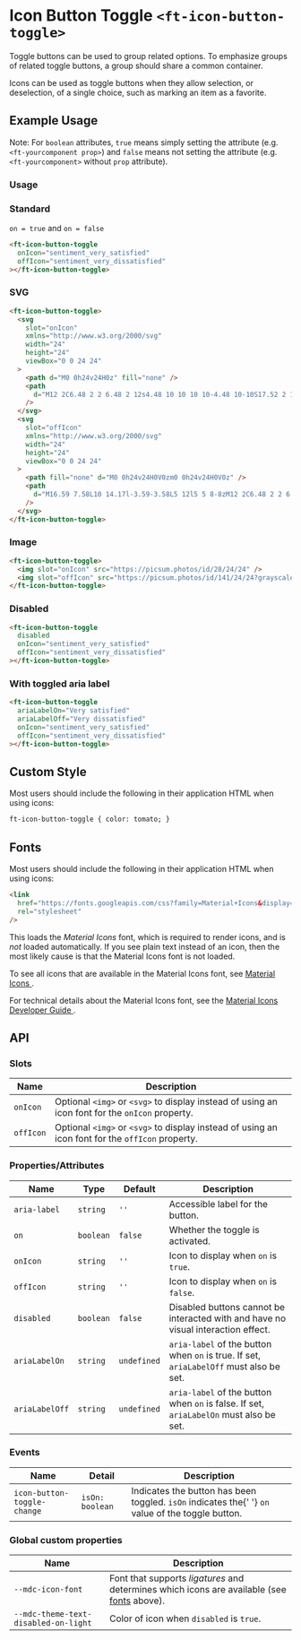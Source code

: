 
<Meta title="Firstech UI/Component/IconButtonToggle/Doc" />

<style>{`

`}</style>

# Icon Button Toggle `<ft-icon-button-toggle>`

<p>
  Toggle buttons can be used to group related options. To emphasize groups of
  related toggle buttons, a group should share a common container.
</p>

<p>
  Icons can be used as toggle buttons when they allow selection, or deselection,
  of a single choice, such as marking an item as a favorite.
</p>

## Example Usage

Note: For `boolean` attributes, `true` means simply setting the attribute (e.g. `<ft-yourcomponent prop>`) and `false` means not setting the attribute (e.g. `<ft-yourcomponent>` without `prop` attribute).

### Usage

<Canvas withToolbar>
  <Story
    id="firstech-ui-component-iconbuttontoggle--icon-button-toggle"
    height="50px"
  />
</Canvas>

### Standard

`on = true` and `on = false`

```html
<ft-icon-button-toggle
  onIcon="sentiment_very_satisfied"
  offIcon="sentiment_very_dissatisfied"
></ft-icon-button-toggle>
```

### SVG

```html
<ft-icon-button-toggle>
  <svg
    slot="onIcon"
    xmlns="http://www.w3.org/2000/svg"
    width="24"
    height="24"
    viewBox="0 0 24 24"
  >
    <path d="M0 0h24v24H0z" fill="none" />
    <path
      d="M12 2C6.48 2 2 6.48 2 12s4.48 10 10 10 10-4.48 10-10S17.52 2 12 2zm-2 15l-5-5 1.41-1.41L10 14.17l7.59-7.59L19 8l-9 9z"
    />
  </svg>
  <svg
    slot="offIcon"
    xmlns="http://www.w3.org/2000/svg"
    width="24"
    height="24"
    viewBox="0 0 24 24"
  >
    <path fill="none" d="M0 0h24v24H0V0zm0 0h24v24H0V0z" />
    <path
      d="M16.59 7.58L10 14.17l-3.59-3.58L5 12l5 5 8-8zM12 2C6.48 2 2 6.48 2 12s4.48 10 10 10 10-4.48 10-10S17.52 2 12 2zm0 18c-4.42 0-8-3.58-8-8s3.58-8 8-8 8 3.58 8 8-3.58 8-8 8z"
    />
  </svg>
</ft-icon-button-toggle>
```

### Image

```html
<ft-icon-button-toggle>
  <img slot="onIcon" src="https://picsum.photos/id/28/24/24" />
  <img slot="offIcon" src="https://picsum.photos/id/141/24/24?grayscale" />
</ft-icon-button-toggle>
```

### Disabled

```html
<ft-icon-button-toggle
  disabled
  onIcon="sentiment_very_satisfied"
  offIcon="sentiment_very_dissatisfied"
></ft-icon-button-toggle>
```

### With toggled aria label

```html
<ft-icon-button-toggle
  ariaLabelOn="Very satisfied"
  ariaLabelOff="Very dissatisfied"
  onIcon="sentiment_very_satisfied"
  offIcon="sentiment_very_dissatisfied"
></ft-icon-button-toggle>
```

## Custom Style

Most users should include the following in their application HTML when using icons:

```html
ft-icon-button-toggle { color: tomato; }
```

## Fonts

Most users should include the following in their application HTML when using icons:

```html
<link
  href="https://fonts.googleapis.com/css?family=Material+Icons&display=block"
  rel="stylesheet"
/>
```

<p>
  This loads the <em>Material Icons</em> font, which is required to render
  icons, and is
  <em>not</em> loaded automatically. If you see plain text instead of an icon, then
  the most likely cause is that the Material Icons font is not loaded.
</p>

<p>
  To see all icons that are available in the Material Icons font, see
  <a href="https://material.io/resources/icons/" rel="nofollow">
    Material Icons
  </a>.
</p>

<p>
  For technical details about the Material Icons font, see the
  <a href="https://google.github.io/material-design-icons/" rel="nofollow">
    Material Icons Developer Guide
  </a>.
</p>

## API

### Slots

<table>
  <thead>
    <tr>
      <th>Name</th>
      <th>Description</th>
    </tr>
  </thead>
  <tbody>
    <tr>
      <td>
        <code>onIcon</code>
      </td>
      <td>
        Optional <code>&lt;img&gt;</code> or <code>&lt;svg&gt;</code> to display
        instead of using an icon font for the <code>onIcon</code> property.
      </td>
    </tr>
    <tr>
      <td>
        <code>offIcon</code>
      </td>
      <td>
        Optional <code>&lt;img&gt;</code> or <code>&lt;svg&gt;</code> to display
        instead of using an icon font for the <code>offIcon</code> property.
      </td>
    </tr>
  </tbody>
</table>

### Properties/Attributes

<table>
  <thead>
    <tr>
      <th>Name</th>
      <th>Type</th>
      <th>Default</th>
      <th>Description</th>
    </tr>
  </thead>
  <tbody>
    <tr>
      <td>
        <code>aria-label</code>
      </td>
      <td>
        <code>string</code>
      </td>
      <td>
        <code>''</code>
      </td>
      <td>Accessible label for the button.</td>
    </tr>
    <tr>
      <td>
        <code>on</code>
      </td>
      <td>
        <code>boolean</code>
      </td>
      <td>
        <code>false</code>
      </td>
      <td>Whether the toggle is activated.</td>
    </tr>
    <tr>
      <td>
        <code>onIcon</code>
      </td>
      <td>
        <code>string</code>
      </td>
      <td>
        <code>''</code>
      </td>
      <td>
        Icon to display when <code>on</code> is <code>true</code>.
      </td>
    </tr>
    <tr>
      <td>
        <code>offIcon</code>
      </td>
      <td>
        <code>string</code>
      </td>
      <td>
        <code>''</code>
      </td>
      <td>
        Icon to display when <code>on</code> is <code>false</code>.
      </td>
    </tr>
    <tr>
      <td>
        <code>disabled</code>
      </td>
      <td>
        <code>boolean</code>
      </td>
      <td>
        <code>false</code>
      </td>
      <td>
        Disabled buttons cannot be interacted with and have no visual
        interaction effect.
      </td>
    </tr>
    <tr>
      <td>
        <code>ariaLabelOn</code>
      </td>
      <td>
        <code>string</code>
      </td>
      <td>
        <code>undefined</code>
      </td>
      <td>
        <code>aria-label</code> of the button when <code>on</code> is true. If
        set, <code>ariaLabelOff</code> must also be set.
      </td>
    </tr>
    <tr>
      <td>
        <code>ariaLabelOff</code>
      </td>
      <td>
        <code>string</code>
      </td>
      <td>
        <code>undefined</code>
      </td>
      <td>
        <code>aria-label</code> of the button when <code>on</code> is false. If
        set, <code>ariaLabelOn</code> must also be set.
      </td>
    </tr>
  </tbody>
</table>

### Events

<table>
  <thead>
    <tr>
      <th>Name</th>
      <th>Detail</th>
      <th>Description</th>
    </tr>
  </thead>
  <tbody>
    <tr>
      <td>
        <code>icon-button-toggle-change</code>
      </td>
      <td>
        <code>isOn: boolean</code>
      </td>
      <td>
        Indicates the button has been toggled. <code>isOn</code> indicates the{' '}
        <code>on</code> value of the toggle button.
      </td>
    </tr>
  </tbody>
</table>

### Global custom properties

<table>
  <thead>
    <tr>
      <th>Name</th>
      <th>Description</th>
    </tr>
  </thead>
  <tbody>
    <tr>
      <td>
        <code>--mdc-icon-font</code>
      </td>
      <td>
        Font that supports <em>ligatures</em> and determines which icons are
        available (see <a href="#fonts">fonts</a> above).
      </td>
    </tr>
    <tr>
      <td>
        <code>--mdc-theme-text-disabled-on-light</code>
      </td>
      <td>
        Color of icon when <code>disabled</code> is <code>true</code>.
      </td>
    </tr>
  </tbody>
</table>
